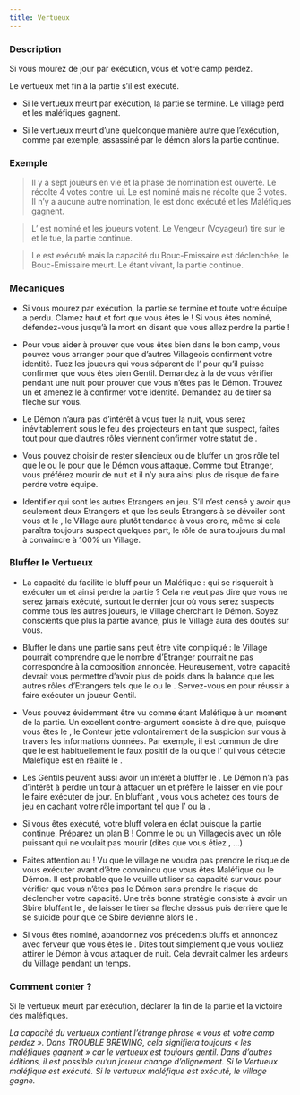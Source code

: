 ```yaml
---
title: Vertueux
---
```



<Role VERTUEUX header />

### Description
Si vous mourez de jour par exécution, vous et votre camp perdez.

Le vertueux met fin à la partie s’il est exécuté.

-	Si le vertueux meurt par exécution, la partie se termine. Le village perd et les maléfiques gagnent.

-	Si le vertueux meurt d’une quelconque manière autre que l’exécution, comme par exemple, assassiné par le démon alors la partie continue.


### Exemple
> Il y a sept joueurs en vie et la phase de nomination est ouverte. Le <Role VERTUEUX /> récolte 4 votes contre lui. Le <Role BARON /> est nominé mais ne récolte que 3 votes. Il n’y a aucune autre nomination, le <Role VERTUEUX /> est donc exécuté et les Maléfiques gagnent.

> L’<Role IMP /> est nominé et les joueurs votent. Le Vengeur (Voyageur) tire sur le <Role VERTUEUX /> et le tue, la partie continue.

> Le <Role VERTUEUX /> est exécuté mais la capacité du Bouc-Emissaire est déclenchée, le Bouc-Emissaire meurt. Le <Role VERTUEUX /> étant vivant, la partie continue.


### Mécaniques
- Si vous mourez par exécution, la partie se termine et toute votre équipe a perdu. Clamez haut et fort que vous êtes le <Role VERTUEUX /> ! Si vous êtes nominé, défendez-vous jusqu’à la mort en disant que vous allez perdre la partie !

- Pour vous aider à prouver que vous êtes bien dans le bon camp, vous pouvez vous arranger pour que d’autres Villageois confirment votre identité. Tuez les joueurs qui vous séparent de l’<Role EMPATHIQUE /> pour qu’il puisse confirmer que vous êtes bien Gentil. Demandez à la <Role VOYANTE /> de vous vérifier pendant une nuit pour prouver que vous n’êtes pas le Démon. Trouvez un <Role GARDIEN /> et amenez le à confirmer votre identité. Demandez au <Role MERCENAIRE /> de tirer sa flèche sur vous.

- Le Démon n’aura pas d’intérêt à vous tuer la nuit, vous serez inévitablement sous le feu des projecteurs en tant que suspect, faites tout pour que d’autres rôles viennent confirmer votre statut de <Role VERTUEUX />.

- Vous pouvez choisir de rester silencieux ou de bluffer un gros rôle tel que le <Role MERCENAIRE /> ou le <Role MOINE /> pour que le Démon vous attaque. Comme tout Etranger, vous préférez mourir de nuit et il n’y aura ainsi plus de risque de faire perdre votre équipe.

- Identifier qui sont les autres Etrangers en jeu. S’il n’est censé y avoir que seulement deux Etrangers et que les seuls Etrangers à se dévoiler sont vous et le <Role RECLUS />, le Village aura plutôt tendance à vous croire, même si cela paraîtra toujours suspect quelques part, le rôle de <Role VERTUEUX /> aura toujours du mal à convaincre à 100% un Village.


### Bluffer le Vertueux
- La capacité du <Role VERTUEUX /> facilite le bluff pour un Maléfique : qui se risquerait à exécuter un <Role VERTUEUX /> et ainsi perdre la partie ? Cela ne veut pas dire que vous ne serez jamais exécuté, surtout le dernier jour où vous serez suspects comme tous les autres joueurs, le Village cherchant le Démon. Soyez conscients que plus la partie avance, plus le Village aura des doutes sur vous.

- Bluffer le <Role VERTUEUX /> dans une partie sans <Role BARON /> peut être vite compliqué : le Village pourrait comprendre que le nombre d’Etranger pourrait ne pas correspondre à la composition annoncée. Heureusement, votre capacité devrait vous permettre d’avoir plus de poids dans la balance que les autres rôles d’Etrangers tels que le <Role RECLUS /> ou le <Role MAJORDOME />. Servez-vous en pour réussir à faire exécuter un joueur Gentil.

- Vous pouvez évidemment être vu comme étant Maléfique à un moment de la partie. Un excellent contre-argument consiste à dire que, puisque vous êtes le <Role VERTUEUX />, le Conteur jette volontairement de la suspicion sur vous à travers les informations données. Par exemple, il est commun de dire que le <Role VERTUEUX /> est habituellement le faux positif de la <Role VOYANTE /> ou que l’<Role EMPATHIQUE /> qui vous détecte Maléfique est en réalité le <Role SOULARD />.

- Les Gentils peuvent aussi avoir un intérêt à bluffer le <Role VERTUEUX />. Le Démon n’a pas d’intérêt à perdre un tour à attaquer un <Role VERTUEUX /> et préfère le laisser en vie pour le faire exécuter de jour. En bluffant <Role VERTUEUX />, vous vous achetez des tours de jeu en cachant votre rôle important tel que l’<Role EMPATHIQUE /> ou la <Role VOYANTE />.

- Si vous êtes exécuté, votre bluff volera en éclat puisque la partie continue. Préparez un plan B ! Comme le <Role RECLUS /> ou un Villageois avec un rôle puissant qui ne voulait pas mourir (dites que vous étiez <Role CROQUE_MORT />, <Role MERCENAIRE />...)

- Faites attention au <Role MERCENAIRE /> ! Vu que le village ne voudra pas prendre le risque de vous exécuter avant d’être convaincu que vous êtes Maléfique ou le Démon. Il est probable que le <Role MERCENAIRE /> veuille utiliser sa capacité sur vous pour vérifier que vous n’êtes pas le Démon sans prendre le risque de déclencher votre capacité. Une très bonne stratégie consiste à avoir un Sbire bluffant le <Role VERTUEUX />, de laisser le <Role MERCENAIRE /> tirer sa fleche dessus puis derrière que le <Role IMP /> se suicide pour que ce Sbire devienne alors le <Role IMP />.

- Si vous êtes nominé, abandonnez vos précédents bluffs et annoncez avec ferveur que vous êtes le <Role VERTUEUX />. Dites tout simplement que vous vouliez attirer le Démon à vous attaquer de nuit. Cela devrait calmer les ardeurs du Village pendant un temps.

### Comment conter ?

Si le vertueux meurt par exécution, déclarer la fin de la partie et la victoire des maléfiques.

_La capacité du vertueux contient l’étrange phrase « vous et votre camp perdez ». Dans TROUBLE BREWING, cela signifiera toujours « les maléfiques gagnent » car le vertueux est toujours gentil. Dans d’autres éditions, il est possible qu’un joueur change d’alignement. Si le Vertueux maléfique est exécuté. Si le vertueux maléfique est exécuté, le village gagne._

